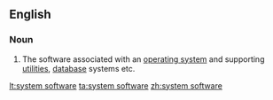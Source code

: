 ==English==

===Noun===
{{wikipedia}}
{{en-noun|head=[[system]] [[software]]|-}}

# {{lb|en|computing}} The software associated with an [[operating system]] and supporting [[utility|utilities]], [[database]] systems etc.

[[lt:system software]]
[[ta:system software]]
[[zh:system software]]